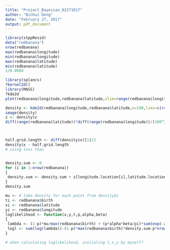 ```yaml
---
title: "Project_Bayesian_02271017"
author: "Binhui Deng"
date: "February 27, 2017"
output: pdf_document
---
```


```r
library(stppResid)
data("redbanana")
nrow(redbanana)
max(redbanana$longitude)
min(redbanana$longitude)
max(redbanana$latitude)
min(redbanana$latitude)
1/0.0004
```

```r
library(splancs)
?kernel2d()
library(MASS)
?kde2d
plot(redbanana$longitude,redbanana$latitude,xlim=range(redbanana$longitude),ylim=range(redbanana$latitude))

density <- kde2d(redbanana$longitude,redbanana$latitude,n=100,lims=c(range(redbanana$longitude),range(redbanana$latitude)))
image(density)
z <- density$z
diff(range(redbanana$latitude))*diff(range(redbanana$longitude))/(100^2)*sum(z)



half.grid.length <- diff(density$x)[1]/2
density$x - half.grid.length 
# using less than 


density.sum <- 0
for (i in 1:nrow(redbanana))
{
 density.sum <- density.sum + z[longitude.location[i],latitude.location[i]]
}
density.sum
```

```r
mu <- # take density for each point from density$z
ti <- redbanana$birth
xi <- redbanana$latitude
yi <- redbanana$longitude
loglikelihood <- function(x,y,t,p,alpha,beta)
{
 lambda <- (1-p)*mu/max(redbanana$birth) + (p*alpha*beta/pi)*sum(exp(-alpha*(t-ti)-beta*((x-xi)^2+(y-yi)^2)))
 logl <- sum(log(lambda))-(1-p)*max(redbanana$birth)*density.sum-p*nrow(redbanana)
}

# when calculating loglikelihood, initialing t,x,y by myself?

```

